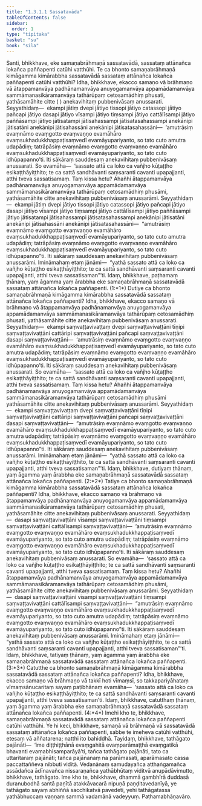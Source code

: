 ```yaml
---
title: "1.3.1.1 Sassatavāda"
tableOfContents: false
sidebar:
  order: 1
type: "tipitaka"
basket: "su"
book: "sila"
---
```



<DynamicBreadcrumb />

<Division number="30" book="sila" bookNo="6" page="12">

<Paragraph number="59" book="sila">
Santi, bhikkhave, eke samaṇabrāhmaṇā sassatavādā, <Emphasis>sassataṃ attānañca lokañca</Emphasis> paññapenti catūhi vatthūhi. Te ca bhonto samaṇabrāhmaṇā kimāgamma kimārabbha sassatavādā sassataṃ attānañca lokañca paññapenti catūhi vatthūhi?
</Paragraph>

</Division>
<Division number="31" book="sila" bookNo="6" page="12">

<Paragraph number="60" book="sila">
Idha, bhikkhave, ekacco samaṇo vā brāhmaṇo vā ātappamanvāya padhānamanvāya anuyogamanvāya appamādamanvāya sammāmanasikāramanvāya tathārūpaṃ cetosamādhiṃ phusati, yathāsamāhite citte ( ) anekavihitaṃ pubbenivāsaṃ anussarati. Seyyathidaṃ—  ekampi jātiṃ dvepi jātiyo tissopi jātiyo catassopi jātiyo pañcapi jātiyo dasapi jātiyo vīsampi jātiyo tiṃsampi jātiyo cattālīsampi jātiyo paññāsampi jātiyo jātisatampi jātisahassampi jātisatasahassampi anekānipi jātisatāni anekānipi jātisahassāni anekānipi jātisatasahassāni—  ‘amutrāsiṃ evaṃnāmo evaṃgotto evaṃvaṇṇo evamāhāro evaṃsukhadukkhappaṭisaṃvedī evamāyupariyanto, so tato cuto amutra udapādiṃ; tatrāpāsiṃ evaṃnāmo evaṃgotto evaṃvaṇṇo evamāhāro evaṃsukhadukkhappaṭisaṃvedī evamāyupariyanto, so tato cuto idhūpapanno’ti. Iti sākāraṃ sauddesaṃ <Emphasis>anekavihitaṃ pubbenivāsaṃ anussarati</Emphasis>.
</Paragraph>

<Paragraph number="61" book="sila">
So evamāha—  ‘sassato attā ca loko ca vañjho kūṭaṭṭho esikaṭṭhāyiṭṭhito; te ca sattā sandhāvanti saṃsaranti cavanti upapajjanti, atthi tveva sassatisamaṃ. Taṃ kissa hetu? Ahañhi ātappamanvāya padhānamanvāya anuyogamanvāya appamādamanvāya sammāmanasikāramanvāya tathārūpaṃ cetosamādhiṃ phusāmi, yathāsamāhite citte anekavihitaṃ pubbenivāsaṃ anussarāmi. Seyyathidaṃ—  ekampi jātiṃ dvepi jātiyo tissopi jātiyo catassopi jātiyo pañcapi jātiyo dasapi jātiyo vīsampi jātiyo tiṃsampi jātiyo cattālīsampi jātiyo paññāsampi jātiyo jātisatampi jātisahassampi jātisatasahassampi anekānipi jātisatāni anekānipi jātisahassāni anekānipi <Emphasis>jātisatasahassāni</Emphasis>—  “amutrāsiṃ evaṃnāmo evaṃgotto evaṃvaṇṇo evamāhāro evaṃsukhadukkhappaṭisaṃvedī evamāyupariyanto, so tato cuto amutra udapādiṃ; tatrāpāsiṃ evaṃnāmo evaṃgotto evaṃvaṇṇo evamāhāro evaṃsukhadukkhappaṭisaṃvedī evamāyupariyanto, so tato cuto idhūpapanno”ti. Iti sākāraṃ sauddesaṃ anekavihitaṃ pubbenivāsaṃ anussarāmi.
</Paragraph>

<Paragraph number="62" book="sila">
Imināmahaṃ etaṃ jānāmi—  “yathā sassato attā ca loko ca vañjho kūṭaṭṭho esikaṭṭhāyiṭṭhito; te ca sattā sandhāvanti saṃsaranti cavanti upapajjanti, atthi tveva sassatisaman”’ti. Idaṃ, bhikkhave, paṭhamaṃ ṭhānaṃ, yaṃ āgamma yaṃ ārabbha eke samaṇabrāhmaṇā sassatavādā sassataṃ attānañca lokañca paññapenti. (1:*1*)
</Paragraph>

</Division>
<Division number="32" book="sila" bookNo="6" page="13">

<Paragraph number="63" book="sila">
Dutiye ca bhonto samaṇabrāhmaṇā kimāgamma kimārabbha sassatavādā sassataṃ attānañca lokañca paññapenti? Idha, bhikkhave, ekacco samaṇo vā brāhmaṇo vā ātappamanvāya padhānamanvāya anuyogamanvāya appamādamanvāya sammāmanasikāramanvāya tathārūpaṃ cetosamādhiṃ phusati, yathāsamāhite citte anekavihitaṃ pubbenivāsaṃ anussarati. Seyyathidaṃ—  ekampi saṃvaṭṭavivaṭṭaṃ dvepi saṃvaṭṭavivaṭṭāni tīṇipi saṃvaṭṭavivaṭṭāni cattāripi saṃvaṭṭavivaṭṭāni pañcapi saṃvaṭṭavivaṭṭāni dasapi saṃvaṭṭavivaṭṭāni—  ‘amutrāsiṃ evaṃnāmo evaṃgotto evaṃvaṇṇo evamāhāro evaṃsukhadukkhappaṭisaṃvedī evamāyupariyanto, so tato cuto amutra udapādiṃ; tatrāpāsiṃ evaṃnāmo evaṃgotto evaṃvaṇṇo evamāhāro evaṃsukhadukkhappaṭisaṃvedī evamāyupariyanto, so tato cuto idhūpapanno’ti. Iti sākāraṃ sauddesaṃ <Emphasis>anekavihitaṃ pubbenivāsaṃ anussarati</Emphasis>.
</Paragraph>

<Paragraph number="64" book="sila">
So evamāha—  ‘sassato attā ca loko ca vañjho kūṭaṭṭho esikaṭṭhāyiṭṭhito; te ca sattā sandhāvanti saṃsaranti cavanti upapajjanti, atthi tveva sassatisamaṃ. Taṃ kissa hetu? Ahañhi ātappamanvāya padhānamanvāya anuyogamanvāya appamādamanvāya sammāmanasikāramanvāya tathārūpaṃ cetosamādhiṃ phusāmi yathāsamāhite citte anekavihitaṃ pubbenivāsaṃ anussarāmi. Seyyathidaṃ—  ekampi saṃvaṭṭavivaṭṭaṃ dvepi saṃvaṭṭavivaṭṭāni tīṇipi saṃvaṭṭavivaṭṭāni cattāripi saṃvaṭṭavivaṭṭāni pañcapi saṃvaṭṭavivaṭṭāni <Emphasis>dasapi saṃvaṭṭavivaṭṭāni</Emphasis>—  “amutrāsiṃ evaṃnāmo evaṃgotto evaṃvaṇṇo evamāhāro evaṃsukhadukkhappaṭisaṃvedī evamāyupariyanto, so tato cuto amutra udapādiṃ; tatrāpāsiṃ evaṃnāmo evaṃgotto evaṃvaṇṇo evamāhāro evaṃsukhadukkhappaṭisaṃvedī evamāyupariyanto, so tato cuto idhūpapanno”ti. Iti sākāraṃ sauddesaṃ anekavihitaṃ pubbenivāsaṃ anussarāmi.
</Paragraph>

<Paragraph number="65" book="sila">
Imināmahaṃ etaṃ jānāmi—  “yathā sassato attā ca loko ca vañjho kūṭaṭṭho esikaṭṭhāyiṭṭhito, te ca sattā sandhāvanti saṃsaranti cavanti upapajjanti, atthi tveva sassatisaman”’ti. Idaṃ, bhikkhave, dutiyaṃ ṭhānaṃ, yaṃ āgamma yaṃ ārabbha eke samaṇabrāhmaṇā sassatavādā sassataṃ attānañca lokañca paññapenti. (2:*2*)
</Paragraph>

</Division>
<Division number="33" book="sila" bookNo="6" page="14">

<Paragraph number="66" book="sila">
Tatiye ca bhonto samaṇabrāhmaṇā kimāgamma kimārabbha sassatavādā sassataṃ attānañca lokañca paññapenti? Idha, bhikkhave, ekacco samaṇo vā brāhmaṇo vā ātappamanvāya padhānamanvāya anuyogamanvāya appamādamanvāya sammāmanasikāramanvāya tathārūpaṃ cetosamādhiṃ phusati, yathāsamāhite citte anekavihitaṃ pubbenivāsaṃ anussarati. Seyyathidaṃ—  dasapi saṃvaṭṭavivaṭṭāni vīsampi saṃvaṭṭavivaṭṭāni tiṃsampi saṃvaṭṭavivaṭṭāni cattālīsampi saṃvaṭṭavivaṭṭāni—  ‘amutrāsiṃ evaṃnāmo evaṃgotto evaṃvaṇṇo evamāhāro evaṃsukhadukkhappaṭisaṃvedī evamāyupariyanto, so tato cuto amutra udapādiṃ; tatrāpāsiṃ evaṃnāmo evaṃgotto evaṃvaṇṇo evamāhāro evaṃsukhadukkhappaṭisaṃvedī evamāyupariyanto, so tato cuto idhūpapanno’ti. Iti sākāraṃ sauddesaṃ <Emphasis>anekavihitaṃ pubbenivāsaṃ anussarati</Emphasis>.
</Paragraph>

<Paragraph number="67" book="sila">
So evamāha—  ‘sassato attā ca loko ca vañjho kūṭaṭṭho esikaṭṭhāyiṭṭhito; te ca sattā sandhāvanti saṃsaranti cavanti upapajjanti, atthi tveva sassatisamaṃ. Taṃ kissa hetu? Ahañhi ātappamanvāya padhānamanvāya anuyogamanvāya appamādamanvāya sammāmanasikāramanvāya tathārūpaṃ cetosamādhiṃ phusāmi, yathāsamāhite citte anekavihitaṃ pubbenivāsaṃ anussarāmi. Seyyathidaṃ—  dasapi saṃvaṭṭavivaṭṭāni vīsampi saṃvaṭṭavivaṭṭāni tiṃsampi saṃvaṭṭavivaṭṭāni <Emphasis>cattālīsampi saṃvaṭṭavivaṭṭāni</Emphasis>—  “amutrāsiṃ evaṃnāmo evaṃgotto evaṃvaṇṇo evamāhāro evaṃsukhadukkhappaṭisaṃvedī evamāyupariyanto, so tato cuto amutra udapādiṃ; tatrāpāsiṃ evaṃnāmo evaṃgotto evaṃvaṇṇo evamāhāro evaṃsukhadukkhappaṭisaṃvedī evamāyupariyanto, so tato cuto idhūpapanno”ti. Iti sākāraṃ sauddesaṃ anekavihitaṃ pubbenivāsaṃ anussarāmi.
</Paragraph>

<Paragraph number="68" book="sila">
Imināmahaṃ etaṃ jānāmi—  “yathā sassato attā ca loko ca vañjho kūṭaṭṭho esikaṭṭhāyiṭṭhito, te ca sattā sandhāvanti saṃsaranti cavanti upapajjanti, atthi tveva sassatisaman”’ti. Idaṃ, bhikkhave, tatiyaṃ ṭhānaṃ, yaṃ āgamma yaṃ ārabbha eke samaṇabrāhmaṇā sassatavādā sassataṃ attānañca lokañca paññapenti. (3:*3*)
</Paragraph>

</Division>
<Division number="34" book="sila" bookNo="6" page="15">

<Paragraph number="69" book="sila">
Catutthe ca bhonto samaṇabrāhmaṇā kimāgamma kimārabbha sassatavādā sassataṃ attānañca lokañca paññapenti? Idha, bhikkhave, ekacco samaṇo vā brāhmaṇo vā takkī hoti vīmaṃsī, so <Emphasis>takkapariyāhataṃ</Emphasis> vīmaṃsānucaritaṃ sayaṃ paṭibhānaṃ evamāha—  ‘sassato attā ca loko ca vañjho kūṭaṭṭho esikaṭṭhāyiṭṭhito; te ca sattā sandhāvanti saṃsaranti cavanti upapajjanti, atthi tveva sassatisaman’ti. Idaṃ, bhikkhave, catutthaṃ ṭhānaṃ, yaṃ āgamma yaṃ ārabbha eke samaṇabrāhmaṇā sassatavādā sassataṃ attānañca lokañca paññapenti. (4:*4*)
</Paragraph>

</Division>
<Division number="35" book="sila" bookNo="6" page="15">

<Paragraph number="70" book="sila">
Imehi kho te, bhikkhave, samaṇabrāhmaṇā sassatavādā sassataṃ attānañca lokañca paññapenti catūhi vatthūhi. Ye hi keci, bhikkhave, samaṇā vā brāhmaṇā vā sassatavādā sassataṃ attānañca lokañca paññapenti, sabbe te imeheva catūhi vatthūhi, etesaṃ vā aññatarena; natthi ito bahiddhā.
</Paragraph>

</Division>
<Division number="36" book="sila" bookNo="6" page="16">

<Paragraph number="71" book="sila">
Tayidaṃ, bhikkhave, tathāgato pajānāti—  ‘ime diṭṭhiṭṭhānā evaṃgahitā evaṃparāmaṭṭhā evaṃgatikā bhavanti evaṃabhisamparāyā’ti, tañca tathāgato pajānāti, tato ca uttaritaraṃ pajānāti; tañca pajānanaṃ na parāmasati, aparāmasato cassa paccattaññeva nibbuti viditā. Vedanānaṃ samudayañca atthaṅgamañca assādañca ādīnavañca nissaraṇañca yathābhūtaṃ viditvā anupādāvimutto, bhikkhave, tathāgato.
</Paragraph>

</Division>
<Division number="37" book="sila" bookNo="6" page="16">

<Paragraph number="72" book="sila">
Ime kho te, bhikkhave, dhammā gambhīrā duddasā duranubodhā santā paṇītā atakkāvacarā nipuṇā paṇḍitavedanīyā, ye tathāgato sayaṃ abhiññā sacchikatvā pavedeti, yehi tathāgatassa yathābhuccaṃ vaṇṇaṃ sammā vadamānā vadeyyuṃ.

</Paragraph>
</Division>

<Paragraph number="73" type="center" book="sila">
Paṭhamabhāṇavāro.
</Paragraph>
